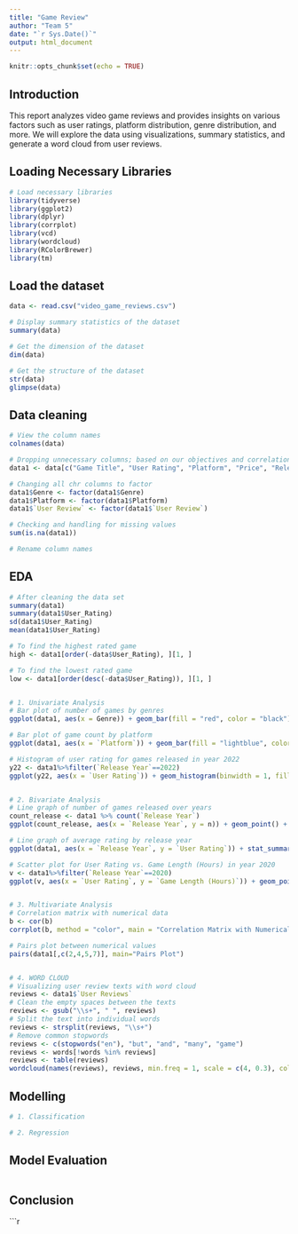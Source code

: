 ```yaml
---
title: "Game Review"
author: "Team 5"
date: "`r Sys.Date()`"
output: html_document
---
```


```r
knitr::opts_chunk$set(echo = TRUE)
```
## Introduction

This report analyzes video game reviews and provides insights on various factors such as user ratings, platform distribution, genre distribution, and more. We will explore the data using visualizations, summary statistics, and generate a word cloud from user reviews.

## Loading Necessary Libraries
```r
# Load necessary libraries
library(tidyverse)
library(ggplot2)
library(dplyr)
library(corrplot)
library(vcd)
library(wordcloud)
library(RColorBrewer)
library(tm)
```


## Load the dataset
```r
data <- read.csv("video_game_reviews.csv")

# Display summary statistics of the dataset
summary(data)

# Get the dimension of the dataset
dim(data)

# Get the structure of the dataset
str(data)
glimpse(data)
```

## Data cleaning
```r

# View the column names
colnames(data)

# Dropping unnecessary columns; based on our objectives and correlation (numerical)
data1 <- data[c("Game Title", "User Rating", "Platform", "Price", "Release Year", "Genre", "Game Length (Hours)", "User Review")]

# Changing all chr columns to factor
data1$Genre <- factor(data1$Genre)
data1$Platform <- factor(data1$Platform)
data1$`User Review` <- factor(data1$`User Review`)

# Checking and handling for missing values
sum(is.na(data1))

# Rename column names


```

## EDA
```r
# After cleaning the data set
summary(data1)
summary(data1$User_Rating)
sd(data1$User_Rating)
mean(data1$User_Rating)

# To find the highest rated game
high <- data1[order(-data$User_Rating), ][1, ]

# To find the lowest rated game
low <- data1[order(desc(-data$User_Rating)), ][1, ]


# 1. Univariate Analysis
# Bar plot of number of games by genres
ggplot(data1, aes(x = Genre)) + geom_bar(fill = "red", color = "black") + labs(title = "Number of Games by Genres", x = "Game Genres", y = "Number of Games" )

# Bar plot of game count by platform
ggplot(data1, aes(x = `Platform`)) + geom_bar(fill = "lightblue", color = "black") + labs(title = "Number of Games by Platform", x = "Platform", y = "Number of Games")

# Histogram of user rating for games released in year 2022
y22 <- data1%>%filter(`Release Year`==2022)
ggplot(y22, aes(x = `User Rating`)) + geom_histogram(binwidth = 1, fill = "orange", color = "black") + labs(title = "User Rating by Games Released in 2022", x = "Games Released", y = "User Rating")


# 2. Bivariate Analysis
# Line graph of number of games released over years
count_release <- data1 %>% count(`Release Year`)
ggplot(count_release, aes(x = `Release Year`, y = n)) + geom_point() + geom_line() + labs(title = "Number of Games Released Over Years", x = "Years", y = "Number of Games")

# Line graph of average rating by release year
ggplot(data1, aes(x = `Release Year`, y = `User Rating`)) + stat_summary(fun = "mean", geom = "line", color = "orange") + labs(title = "Average User Rating by Release Year", x = "Release Year", y = "Average Rating")

# Scatter plot for User Rating vs. Game Length (Hours) in year 2020
v <- data1%>%filter(`Release Year`==2020)
ggplot(v, aes(x = `User Rating`, y = `Game Length (Hours)`)) + geom_point() + geom_smooth(method = lm) + labs(title = "Correlation between User Rating and Game Length (Hours) in year 2020")


# 3. Multivariate Analysis
# Correlation matrix with numerical data
b <- cor(b)
corrplot(b, method = "color", main = "Correlation Matrix with Numerical Data")

# Pairs plot between numerical values
pairs(data1[,c(2,4,5,7)], main="Pairs Plot")


# 4. WORD CLOUD
# Visualizing user review texts with word cloud
reviews <- data1$`User Reviews`
# Clean the empty spaces between the texts
reviews <- gsub("\\s+", " ", reviews)
# Split the text into individual words
reviews <- strsplit(reviews, "\\s+")
# Remove common stopwords
reviews <- c(stopwords("en"), "but", "and", "many", "game")
reviews <- words[!words %in% reviews]
reviews <- table(reviews)
wordcloud(names(reviews), reviews, min.freq = 1, scale = c(4, 0.3), colors = brewer.pal(8, "PuOr"), random.order = F)
```

## Modelling
```r
# 1. Classification

# 2. Regression
```

## Model Evaluation
```r
```

## Conclusion
```r
